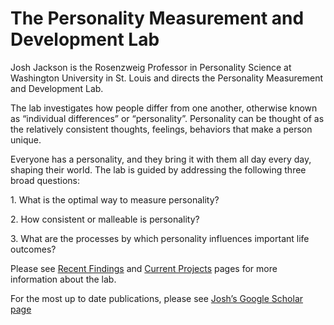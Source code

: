 # The Personality Measurement and Development Lab

Josh Jackson is the Rosenzweig Professor in Personality Science at Washington University in St. Louis and directs the Personality Measurement and Development Lab.

The lab investigates how people differ from one another, otherwise known as "individual differences" or "personality". Personality can be thought of as the relatively consistent thoughts, feelings, behaviors that make a person unique.

Everyone has a personality, and they bring it with them all day every day, shaping their world. The lab is guided by addressing the following three broad questions:

1\. What is the optimal way to measure personality?

2\. How consistent or malleable is personality?

3\. What are the processes by which personality influences important life outcomes?

Please see  [Recent Findings](findings.qmd) and [Current Projects ](projects.qmd) pages for more information about the lab. 

For the most up to date publications, please see [Josh's Google Scholar page](https://scholar.google.com/citations?user=YdkoYF8AAAAJ&hl=en)

